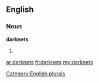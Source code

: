 ==English==

===Noun===
'''darknets'''

# {{plural of|[[darknet]]}}

[[Category:English plurals]]

[[ar:darknets]]
[[fr:darknets]]
[[my:darknets]]